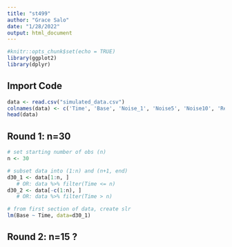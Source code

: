 ```yaml
---
title: "st499"
author: "Grace Salo"
date: "1/28/2022"
output: html_document
---
```


```r
#knitr::opts_chunk$set(echo = TRUE)
library(ggplot2)
library(dplyr)
```

## Import Code
```r
data <- read.csv("simulated_data.csv")
colnames(data) <- c('Time', 'Base', 'Noise_1', 'Noise5', 'Noise10', 'ReturnBase', 'Return1', 'Return5', 'Return10')
head(data)
```

## Round 1: n=30
```r
# set starting number of obs (n)
n <- 30

# subset data into (1:n) and (n+1, end)
d30_1 <- data[1:n, ]
   # OR: data %>% filter(Time <= n)
d30_2 <- data[-c(1:n), ]
   # OR: data %>% filter(Time > n)

# from first section of data, create slr
lm(Base ~ Time, data=d30_1)


```


## Round 2: n=15 ?




